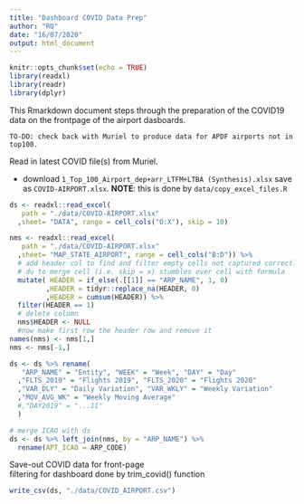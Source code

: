 ```yaml
---
title: "Dashboard COVID Data Prep"
author: "RQ"
date: "16/07/2020"
output: html_document
---
```


```r
knitr::opts_chunk$set(echo = TRUE)
library(readxl)
library(readr)
library(dplyr)
```

This Rmarkdown document steps through the preparation of the COVID19 data on the 
frontpage of the airport dasboards.

```
TO-DO: check back with Muriel to produce data for APDF airports not in top100.
```
Read in latest COVID file(s) from Muriel.

* download `1_Top_100_Airport_dep+arr_LTFM+LTBA (Synthesis).xlsx`
  save as `COVID-AIRPORT.xlsx`.
  **NOTE**: this is done by `data/copy_excel_files.R`

```r
ds <- readxl::read_excel(
   path = "./data/COVID-AIRPORT.xlsx"
  ,sheet= "DATA", range = cell_cols("O:X"), skip = 10)

nms <- readxl::read_excel(
   path = "./data/COVID-AIRPORT.xlsx"
  ,sheet= "MAP_STATE_AIRPORT", range = cell_cols("B:D")) %>%
  # add header col to find and filter empty cells not captured correctly
  # du to merge cell (i.e. skip = x) stumbles over cell with formula
  mutate( HEADER = if_else(.[[1]] == "ARP_NAME", 1, 0)
         ,HEADER = tidyr::replace_na(HEADER, 0)
         ,HEADER = cumsum(HEADER)) %>%
  filter(HEADER == 1)
  # delete column
  nms$HEADER <- NULL
  #now make first row the header row and remove it
names(nms) <- nms[1,]
nms <- nms[-1,]

ds <- ds %>% rename(
   "ARP_NAME" = "Entity", "WEEK" = "Week", "DAY" = "Day"
  ,"FLTS_2019" = "Flights 2019", "FLTS_2020" = "Flights 2020"
  ,"VAR_DLY" = "Daily Variation", "VAR_WKLY" = "Weekly Variation"
  ,"MOV_AVG_WK" = "Weekly Moving Average"
  #,"DAY2019" = "...11"
  )

# merge ICAO with ds
ds <- ds %>% left_join(nms, by = "ARP_NAME") %>%
  rename(APT_ICAO = ARP_CODE)
```

Save-out COVID data for front-page     
filtering for dashboard done by trim_covid() function

```r
write_csv(ds, "./data/COVID_AIRPORT.csv")
```

